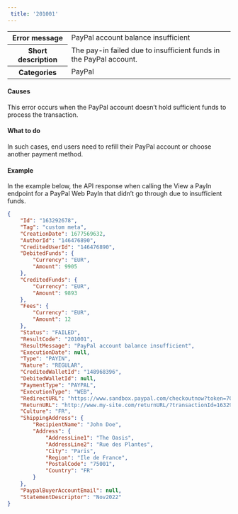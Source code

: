 ---  
 title: '201001'  
---  
  
<table>
    <tbody>
        <tr>
            <th scope="row"><strong>Error message</strong></th>
            <td>PayPal account balance insufficient</td>
        </tr>
        <tr>
            <th scope="row"><strong>Short description</strong></th>
            <td>The pay-in failed due to insufficient funds in the PayPal account.</td>
        </tr>
        <tr>
            <th scope="row"><strong>Categories</strong></th>
            <td>  
<div class="label">PayPal</div>
</td>
        </tr>
    </tbody>
</table>  

#### Causes  

This error occurs when the PayPal account doesn’t hold sufficient funds to process the transaction.  

#### What to do  

In such cases, end users need to refill their PayPal account or choose another payment method.  

#### Example  

In the example below, the API response when calling the View a PayIn endpoint for a PayPal Web PayIn that didn’t go through due to insufficient funds.  
```json API Response
{
    "Id": "163292678",
    "Tag": "custom meta",
    "CreationDate": 1677569632,
    "AuthorId": "146476890",
    "CreditedUserId": "146476890",
    "DebitedFunds": {
        "Currency": "EUR",
        "Amount": 9905
    },
    "CreditedFunds": {
        "Currency": "EUR",
        "Amount": 9893
    },
    "Fees": {
        "Currency": "EUR",
        "Amount": 12
    },
    "Status": "FAILED",
    "ResultCode": "201001",
    "ResultMessage": "PayPal account balance insufficient",
    "ExecutionDate": null,
    "Type": "PAYIN",
    "Nature": "REGULAR",
    "CreditedWalletId": "148968396",
    "DebitedWalletId": null,
    "PaymentType": "PAYPAL",
    "ExecutionType": "WEB",
    "RedirectURL": "https://www.sandbox.paypal.com/checkoutnow?token=70L956685P053742U",
    "ReturnURL": "http://www.my-site.com/returnURL/?transactionId=163292678",
    "Culture": "FR",
    "ShippingAddress": {
        "RecipientName": "John Doe",
        "Address": {
            "AddressLine1": "The Oasis",
            "AddressLine2": "Rue des Plantes",
            "City": "Paris",
            "Region": "Ile de France",
            "PostalCode": "75001",
            "Country": "FR"
        }
    },
    "PaypalBuyerAccountEmail": null,
    "StatementDescriptor": "Nov2022"
}
```